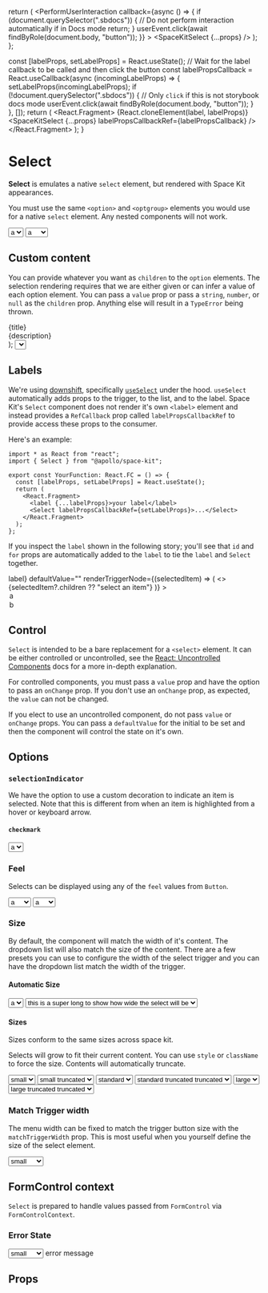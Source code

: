 
<Meta title="Form/Select" component={SpaceKitSelect} />

  return (
    <PerformUserInteraction
      callback={async () => {
        if (document.querySelector(".sbdocs")) {
          // Do not perform interaction automatically if in Docs mode
          return;
        }
        userEvent.click(await findByRole(document.body, "button"));
      }}
    >
      <SpaceKitSelect {...props} />
    </PerformUserInteraction>
  );
};

  const [labelProps, setLabelProps] = React.useState();
  // Wait for the label callback to be called and then click the button
  const labelPropsCallback = React.useCallback(async (incomingLabelProps) => {
    setLabelProps(incomingLabelProps);
    if (!document.querySelector(".sbdocs")) {
      // Only `click` if this is not storybook docs mode
      userEvent.click(await findByRole(document.body, "button"));
    }
  }, []);
  return (
    <React.Fragment>
      {React.cloneElement(label, labelProps)}
      <SpaceKitSelect {...props} labelPropsCallbackRef={labelPropsCallback} />
    </React.Fragment>
  );
}

# Select

**Select** is emulates a native `select` element, but rendered with Space Kit appearances.

You must use the same `<option>` and `<optgroup>` elements you would use for a native `select` element. Any nested components will not work.

<Canvas>
  <Story name="basic options">
    <Select
      aria-labelledby="basic-options-label"
      defaultValue=""
      renderTriggerNode={(selectedItem) => (
        <>{selectedItem?.children ?? "select an item"}</>
      )}
    >
      <option value="value a">a</option>
      <option value="value b">b</option>
    </Select>
  </Story>
  <Story name="basic optgroup">
    <Select
      renderTriggerNode={(selectedItem) => (
        <>{selectedItem?.children ?? "select an item"}</>
      )}
    >
      <optgroup label="Group of options">
        <option value="value a">a</option>
        <option value="value b">b</option>
      </optgroup>
      <optgroup>
        <option value="value c">c</option>
        <option value="value d">d</option>
      </optgroup>
    </Select>
  </Story>
  <Story name="disabled">
    <Select
      disabled
      renderTriggerNode={(selectedItem) => (
        <>{selectedItem?.children ?? "select an item"}</>
      )}
    >
      <option value="value a">a</option>
      <option value="value b">b</option>
    </Select>
  </Story>
</Canvas>

## Custom content

You can provide whatever you want as `children` to the `option` elements. The selection rendering requires that we are either given or can infer a value of each option element. You can pass a `value` prop or pass a `string`, `number`, or `null` as the `children` prop. Anything else will result in a `TypeError` being thrown.

  <div style={{ whiteSpace: "normal", overflow: "auto" }}>
    <div style={{ ...base.base, fontWeight: "semibold" }}>{title}</div>
    <div style={{ opacity: 0.75 }}>{description}</div>
  </div>
);

<Canvas>
  <Story name="rich option children">
    <Select
      defaultValue="Consumer"
      margin="none"
      renderTriggerNode={(selectedItem) => (
        <>{selectedItem?.value ?? "select an item"}</>
      )}
      selectionIndicator="checkmark"
      truncate={false}
    >
      <option value="Consumer" style={{ height: "auto" }}>
        <RichOption
          title="Consumer"
          description="Limited read-only user. Can use the Explorer, Schema Reference, and Changelog, but cannot see any graph metrics."
        />
      </option>
      <option value="Observer" style={{ height: "auto" }}>
        <RichOption
          title="Observer"
          description="Read-only user. Can view schemas and metrics on all graphs in the organization."
        />
      </option>
      <option value="Contributor" style={{ height: "auto" }}>
        <RichOption
          title="Contributor"
          description="Can view all graph data and push new schema versions to graphs in the org, but cannot manage graph configurations."
        />
      </option>
      <option value="Graph Admin" style={{ height: "auto" }}>
        <RichOption
          title="Graph Admin"
          description="Can view and manage configuration for every graph in the organization, but cannot manage members and billing."
        />
      </option>
    </Select>
  </Story>
</Canvas>

## Labels

We're using [downshift](https://www.downshift-js.com/), specifically [`useSelect`](https://www.downshift-js.com/use-select) under the hood. `useSelect` automatically adds props to the trigger, to the list, and to the label. Space Kit's `Select` component does not render it's own `<label>` element and instead provides a `RefCallback` prop called `labelPropsCallbackRef` to provide access these props to the consumer.

Here's an example:

```tsx
import * as React from "react";
import { Select } from "@apollo/space-kit";

export const YourFunction: React.FC = () => {
  const [labelProps, setLabelProps] = React.useState();
  return (
    <React.Fragment>
      <label {...labelProps}>your label</label>
      <Select labelPropsCallbackRef={setLabelProps}>...</Select>
    </React.Fragment>
  );
};
```

If you inspect the `label` shown in the following story; you'll see that `id` and `for` props are automatically added to the `label` to tie the `label` and `Select` together.

<Canvas>
  <Story name="basic options with label">
    <DebugTooltip>
      <SelectWithLabel
        label={<label>label</label>}
        defaultValue=""
        renderTriggerNode={(selectedItem) => (
          <>{selectedItem?.children ?? "select an item"}</>
        )}
      >
        <option value="value a">a</option>
        <option value="value b">b</option>
      </SelectWithLabel>
    </DebugTooltip>
  </Story>
</Canvas>

## Control

`Select` is intended to be a bare replacement for a `<select>` element. It can be either controlled or uncontrolled, see the [React: Uncontrolled Components](https://reactjs.org/docs/uncontrolled-components.html) docs for a more in-depth explanation.

For controlled components, you must pass a `value` prop and have the option to pass an `onChange` prop. If you don't use an `onChange` prop, as expected, the `value` can not be changed.

If you elect to use an uncontrolled component, do not pass `value` or `onChange` props. You can pass a `defaultValue` for the initial to be set and then the component will control the state on it's own.

## Options

### `selectionIndicator`

We have the option to use a custom decoration to indicate an item is selected. Note that this is different from when an item is highlighted from a hover or keyboard arrow.

#### `checkmark`

<Canvas>
  <Story name="selectionIndicator, checkmark">
    <Select feel="flat" defaultValue="a" selectionIndicator="checkmark">
      <option>a</option>
      <option>b</option>
    </Select>
  </Story>
</Canvas>

### Feel

Selects can be displayed using any of the `feel` values from `Button`.

<Canvas>
  <Story name="feel raised">
    <Select
      feel="raised"
      defaultValue=""
      renderTriggerNode={(selectedItem) => (
        <>{selectedItem?.children ?? "select an item"}</>
      )}
    >
      <option>a</option>
      <optgroup label="header 1">
        <option>b</option>
      </optgroup>
    </Select>
  </Story>
  <Story name="feel flat">
    <Select
      feel="flat"
      defaultValue=""
      renderTriggerNode={(selectedItem) => (
        <>{selectedItem?.children ?? "select an item"}</>
      )}
    >
      <option>a</option>
      <optgroup label="header 1">
        <option>b</option>
      </optgroup>
    </Select>
  </Story>
</Canvas>

### Size

By default, the component will match the width of it's content. The dropdown list will also match the size of the content. There are a few presets you can use to configure the width of the select trigger and you can have the dropdown list match the width of the trigger.

#### Automatic Size

<Canvas>
  <Story name="Automatic Size, Narrow">
    <Select defaultValue="a">
      <option>a</option>
    </Select>
  </Story>
  <Story name="Automatic Size, Wide">
    <Select defaultValue="this is a super long to show how wide the select will be">
      <option>this is a super long to show how wide the select will be</option>
    </Select>
  </Story>
</Canvas>

#### Sizes

Sizes conform to the same sizes across space kit.

Selects will grow to fit their current content. You can use `style` or `className` to force the size. Contents will automatically truncate.

<Canvas>
  <Story name="Small, Not Truncated">
    <Select size="small" defaultValue="small">
      <option>small</option>
    </Select>
  </Story>
  <Story name="Small, Truncated">
    <Select size="small" defaultValue="small truncated" style={{ width: 100 }}>
      <option>small truncated</option>
    </Select>
  </Story>
  <Story name="Standard, Not Truncated">
    <Select size="standard" defaultValue="standard">
      <option>standard</option>
    </Select>
  </Story>
  <Story name="Standard, Truncated">
    <Select
      size="standard"
      defaultValue="standard truncated truncated"
      style={{ width: 150 }}
    >
      <option>standard truncated truncated</option>
    </Select>
  </Story>
  <Story name="Large, Not Truncated">
    <Select size="large" defaultValue="large">
      <option>large</option>
    </Select>
  </Story>
  <Story name="Large, Truncated">
    <Select
      size="large"
      defaultValue="large truncated truncated"
      style={{ width: 200 }}
    >
      <option>large truncated truncated</option>
    </Select>
  </Story>
</Canvas>

### Match Trigger width

The menu width can be fixed to match the trigger button size with the `matchTriggerWidth` prop. This is most useful when you yourself define the size of the select element.

<Canvas>
  <Story name="Match Trigger Prop">
    <Select defaultValue="small" matchTriggerWidth style={{ width: 150 }}>
      <option>small</option>
      <option>medium</option>
      <option>large</option>
    </Select>
  </Story>
</Canvas>

## FormControl context

`Select` is prepared to handle values passed from `FormControl` via `FormControlContext`.

### Error State

<Canvas>
  <Story name="FormControlContext, error state">
    <FormControl value={{ error: "error" }}>
      <Select defaultValue="small" style={{ width: 150 }}>
        <option>small</option>
        <option>medium</option>
        <option>large</option>
      </Select>
      <FormErrorMessage>error message</FormErrorMessage>
    </FormControl>
  </Story>
</Canvas>

## Props

<ArgsTable of={SpaceKitSelect} />
